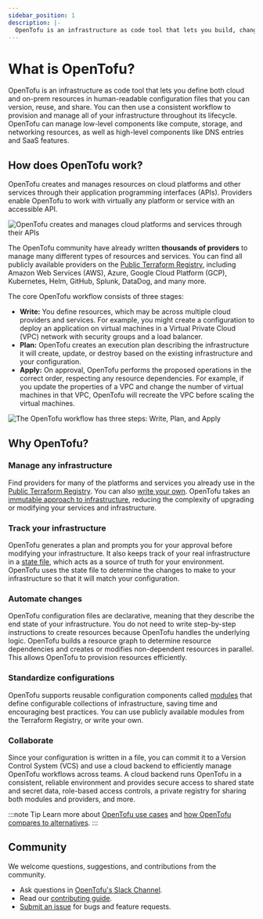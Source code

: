 ```yaml
---
sidebar_position: 1
description: |-
  OpenTofu is an infrastructure as code tool that lets you build, change, and version cloud and on-prem resources safely and efficiently.
---
```


# What is OpenTofu?

OpenTofu is an infrastructure as code tool that lets you define both cloud and on-prem resources in human-readable configuration files that you can version, reuse, and share. You can then use a consistent workflow to provision and manage all of your infrastructure throughout its lifecycle. OpenTofu can manage low-level components like compute, storage, and networking resources, as well as high-level components like DNS entries and SaaS features.

## How does OpenTofu work?

OpenTofu creates and manages resources on cloud platforms and other services through their application programming interfaces (APIs). Providers enable OpenTofu to work with virtually any platform or service with an accessible API.

![OpenTofu creates and manages cloud platforms and services through their APIs](/img/docs/intro-opentf-apis.png)

The OpenTofu community have already written **thousands of providers** to manage many different types of resources and services. You can find all publicly available providers on the [Public Terraform Registry](https://registry.terraform.io/), including Amazon Web Services (AWS), Azure, Google Cloud Platform (GCP), Kubernetes, Helm, GitHub, Splunk, DataDog, and many more.

The core OpenTofu workflow consists of three stages:

- **Write:** You define resources, which may be across multiple cloud providers and services. For example, you might create a configuration to deploy an application on virtual machines in a Virtual Private Cloud (VPC) network with security groups and a load balancer.
- **Plan:** OpenTofu creates an execution plan describing the infrastructure it will create, update, or destroy based on the existing infrastructure and your configuration.
- **Apply:** On approval, OpenTofu performs the proposed operations in the correct order, respecting any resource dependencies. For example, if you update the properties of a VPC and change the number of virtual machines in that VPC, OpenTofu will recreate the VPC before scaling the virtual machines.

![The OpenTofu workflow has three steps: Write, Plan, and Apply](/img/docs/intro-opentf-workflow.png)

## Why OpenTofu?

### Manage any infrastructure

Find providers for many of the platforms and services you already use in the [Public Terraform Registry](https://registry.terraform.io/). You can also [write your own](/docs/plugin). OpenTofu takes an [immutable approach to infrastructure](https://www.hashicorp.com/resources/what-is-mutable-vs-immutable-infrastructure), reducing the complexity of upgrading or modifying your services and infrastructure.

### Track your infrastructure

OpenTofu generates a plan and prompts you for your approval before modifying your infrastructure. It also keeps track of your real infrastructure in a [state file](/docs/language/state), which acts as a source of truth for your environment. OpenTofu uses the state file to determine the changes to make to your infrastructure so that it will match your configuration.

### Automate changes

OpenTofu configuration files are declarative, meaning that they describe the end state of your infrastructure. You do not need to write step-by-step instructions to create resources because OpenTofu handles the underlying logic. OpenTofu builds a resource graph to determine resource dependencies and creates or modifies non-dependent resources in parallel. This allows OpenTofu to provision resources efficiently.

### Standardize configurations

OpenTofu supports reusable configuration components called [modules](/docs/language/modules) that define configurable collections of infrastructure, saving time and encouraging best practices. You can use publicly available modules from the Terraform Registry, or write your own.

### Collaborate

Since your configuration is written in a file, you can commit it to a Version Control System (VCS) and use a cloud backend to efficiently manage OpenTofu workflows across teams. A cloud backend runs OpenTofu in a consistent, reliable environment and provides secure access to shared state and secret data, role-based access controls, a private registry for sharing both modules and providers, and more.

:::note Tip
Learn more about [OpenTofu use cases](/docs/intro/use-cases) and [how OpenTofu compares to alternatives](/docs/intro/vs).
:::

## Community

We welcome questions, suggestions, and contributions from the community.

- Ask questions in [OpenTofu's Slack Channel](https://app.slack.com/client/T05QP2H25SA/C05QF5HA0BH).
- Read our [contributing guide](https://github.com/opentofu/opentofu/blob/main/CONTRIBUTING.md).
- [Submit an issue](https://github.com/opentofu/opentofu/issues) for bugs and feature requests.
